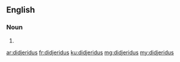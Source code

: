 ==English==

===Noun===
{{head|en|plural}}

# {{plural of|didjeridu|lang=en|nocat=1}}

[[ar:didjeridus]]
[[fr:didjeridus]]
[[ku:didjeridus]]
[[mg:didjeridus]]
[[my:didjeridus]]